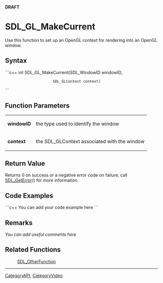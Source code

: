 <!-- pragma section-numbers off -->
<!-- pragma disable-camelcase -->
'''DRAFT'''

= SDL_GL_MakeCurrent =
Use this function to set up an OpenGL context for rendering into an OpenGL window.


== Syntax ==
```c++
int SDL_GL_MakeCurrent(SDL_WindowID  windowID,
                       SDL_GLContext context)
```

== Function Parameters ==
{|
|'''windowID'''
|the type used to identify the window
|-
|'''context'''
|the SDL_GLContext associated with the window
|}

== Return Value ==
Returns 0 on success or a negative error code on failure; call [[SDL_GetError]]() for more information.

== Code Examples ==
```c++
You can add your code example here
```

== Remarks ==
''You can add useful comments here''

== Related Functions ==
:[[SDL_OtherFunction]]

----
[[CategoryAPI]], [[CategoryVideo]]
